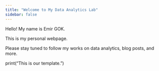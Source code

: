 ```yaml
---
title: "Welcome to My Data Analytics Lab"
sidebar: false 
---
```


Hello! My name is Emir GOK.

This is my personal webpage.

Please stay tuned to follow my works on data analytics, blog posts, and more.

print("This is our template.")



